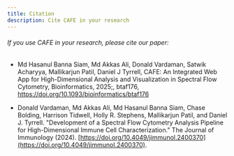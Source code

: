 ```yaml
---
title: Citation
description: Cite CAFE in your research
---
```


###### If you use CAFE in your research, please cite our paper:

- Md Hasanul Banna Siam, Md Akkas Ali, Donald Vardaman, Satwik Acharyya, Mallikarjun Patil, Daniel J Tyrrell, CAFE: An Integrated Web App for High-Dimensional Analysis and Visualization in Spectral Flow Cytometry, Bioinformatics, 2025;, btaf176, https://doi.org/10.1093/bioinformatics/btaf176

- Donald Vardaman, Md Akkas Ali, Md Hasanul Banna Siam, Chase Bolding, Harrison Tidwell, Holly R. Stephens, Mallikarjun Patil, and Daniel J. Tyrrell. "Development of a Spectral Flow Cytometry Analysis Pipeline for High-Dimensional Immune Cell Characterization." The Journal of Immunology (2024). [https://doi.org/10.4049/jimmunol.2400370](https://doi.org/10.4049/jimmunol.2400370).
